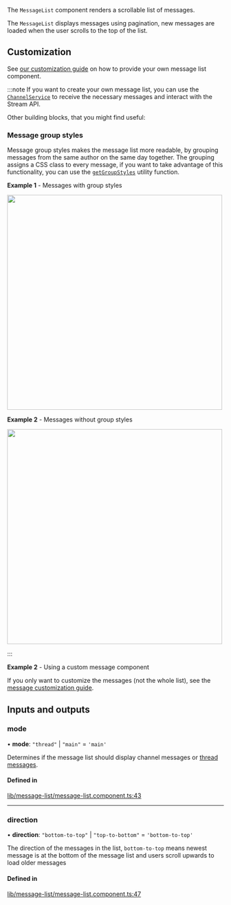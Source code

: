 
The `MessageList` component renders a scrollable list of messages.

The `MessageList` displays messages using pagination, new messages are loaded when the user scrolls to the top of the list.

## Customization

See [our customization guide](../concepts/customization.mdx) on how to provide your own message list component.

:::note
If you want to create your own message list, you can use the [`ChannelService`](../services/ChannelService.mdx) to receive the necessary messages and interact with the Stream API.

Other building blocks, that you might find useful:

### Message group styles

Message group styles makes the message list more readable, by grouping messages from the same author on the same day together. The grouping assigns a CSS class to every message, if you want to take advantage of this functionality, you can use the [`getGroupStyles`](https://github.com/GetStream/stream-chat-angular/tree/master/projects/stream-chat-angular/src/lib/message-list/group-styles.ts) utility function.

**Example 1** - Messages with group styles

<img src={MessagesWithGroupingsScreenhot} width="500" />

**Example 2** - Messages without group styles

<img src={MessagesWithoutGroupingsScreenhot} width="500" />

:::

**Example 2** - Using a custom message component

If you only want to customize the messages (not the whole list), see the [message customization guide](./MessageComponent.mdx/#customization).

[//]: # "Start of generated content"
## Inputs and outputs 


### mode

• **mode**: ``"thread"`` \| ``"main"`` = `'main'`

Determines if the message list should display channel messages or [thread messages](https://getstream.io/chat/docs/javascript/threads/?language=javascript).

#### Defined in

[lib/message-list/message-list.component.ts:43](https://github.com/GetStream/stream-chat-angular/blob/527a682/projects/stream-chat-angular/src/lib/message-list/message-list.component.ts#L43)

___

### direction

• **direction**: ``"bottom-to-top"`` \| ``"top-to-bottom"`` = `'bottom-to-top'`

The direction of the messages in the list, `bottom-to-top` means newest message is at the bottom of the message list and users scroll upwards to load older messages

#### Defined in

[lib/message-list/message-list.component.ts:47](https://github.com/GetStream/stream-chat-angular/blob/527a682/projects/stream-chat-angular/src/lib/message-list/message-list.component.ts#L47)

[//]: # "End of generated content"

